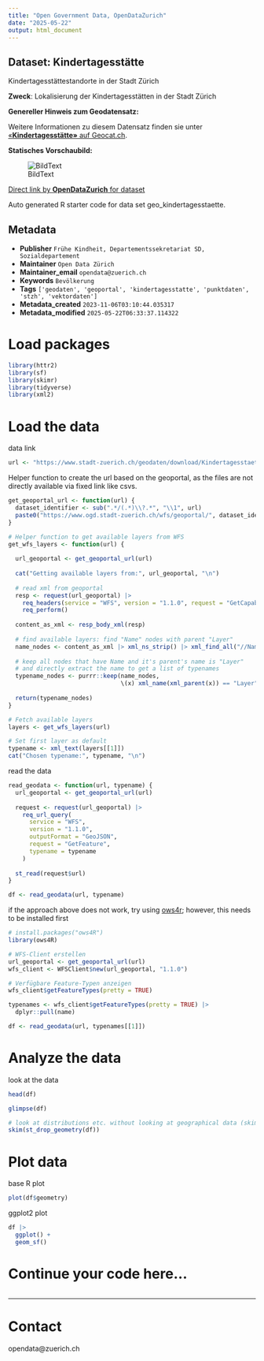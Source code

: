 ```yaml
---
title: "Open Government Data, OpenDataZurich"
date: "2025-05-22"
output: html_document
---
```


## Dataset: Kindertagesstätte

Kindertagesstättestandorte in der Stadt Zürich

**Zweck**: Lokalisierung der Kindertagesstätten in der Stadt Zürich

**Genereller Hinweis zum Geodatensatz:**


Weitere Informationen zu diesem Datensatz finden sie unter [«**Kindertagesstätte»** auf Geocat.ch](https://www.geocat.ch/geonetwork/srv/ger/catalog.search#/metadata/38c83b06-a3d3-4b9b-a033-527f8265d0a2).				
			   

**Statisches Vorschaubild:**

![BildText](https://www.gis.stadt-zuerich.ch/zueriplan_docs/geocat/38c83b06-a3d3-4b9b-a033-527f8265d0a2.png)



[Direct link by **OpenDataZurich** for dataset](https://data.stadt-zuerich.ch/dataset/geo_kindertagesstaette)

Auto generated R starter code for data set geo_kindertagesstaette.

## Metadata

- **Publisher** `Frühe Kindheit, Departementssekretariat SD, Sozialdepartement`
- **Maintainer** `Open Data Zürich`
- **Maintainer_email** `opendata@zuerich.ch`
- **Keywords** `Bevölk­erung`
- **Tags** `['geodaten', 'geoportal', 'kindertagesstatte', 'punktdaten', 'stzh', 'vektordaten']`
- **Metadata_created** `2023-11-06T03:10:44.035317`
- **Metadata_modified** `2025-05-22T06:33:37.114322`


# Load packages

```r
library(httr2)
library(sf)
library(skimr)
library(tidyverse)
library(xml2)
```

# Load the data

data link
```r
url <- "https://www.stadt-zuerich.ch/geodaten/download/Kindertagesstaette?format=geojson_link"
```


Helper function to create the url based on the geoportal, as the files are not directly available via fixed link like csvs.
```r
get_geoportal_url <- function(url) {
  dataset_identifier <- sub(".*/(.*)\\?.*", "\\1", url)
  paste0("https://www.ogd.stadt-zuerich.ch/wfs/geoportal/", dataset_identifier)
}
```

```r
# Helper function to get available layers from WFS
get_wfs_layers <- function(url) {
  
  url_geoportal <- get_geoportal_url(url)
  
  cat("Getting available layers from:", url_geoportal, "\n")
  
  # read xml from geoportal
  resp <- request(url_geoportal) |> 
    req_headers(service = "WFS", version = "1.1.0", request = "GetCapabilities") |> 
    req_perform()
  
  content_as_xml <- resp_body_xml(resp)
  
  # find available layers: find "Name" nodes with parent "Layer"
  name_nodes <- content_as_xml |> xml_ns_strip() |> xml_find_all("//Name")
  
  # keep all nodes that have Name and it's parent's name is "Layer"
  # and directly extract the name to get a list of typenames
  typename_nodes <- purrr::keep(name_nodes,
                                \(x) xml_name(xml_parent(x)) == "Layer")
  
  return(typename_nodes)
}

# Fetch available layers
layers <- get_wfs_layers(url)

# Set first layer as default
typename <- xml_text(layers[[1]])
cat("Chosen typename:", typename, "\n")
```

read the data
```r
read_geodata <- function(url, typename) {
  url_geoportal <- get_geoportal_url(url)
  
  request <- request(url_geoportal) |>
    req_url_query(
      service = "WFS",
      version = "1.1.0",
      outputFormat = "GeoJSON",
      request = "GetFeature",
      typename = typename
    )
  
  st_read(request$url)
}

df <- read_geodata(url, typename)
```

if the approach above does not work, try using [ows4r](https://eblondel.github.io/ows4R/); however, this needs to be installed first
```r
# install.packages("ows4R")
library(ows4R)

# WFS-Client erstellen
url_geoportal <- get_geoportal_url(url)
wfs_client <- WFSClient$new(url_geoportal, "1.1.0")

# Verfügbare Feature-Typen anzeigen
wfs_client$getFeatureTypes(pretty = TRUE)

typenames <- wfs_client$getFeatureTypes(pretty = TRUE) |> 
  dplyr::pull(name)

df <- read_geodata(url, typenames[[1]])
```

# Analyze the data

look at the data
```r
head(df)
```

```r
glimpse(df)
```

```r
# look at distributions etc. without looking at geographical data (skim cannot deal with geometries)
skim(st_drop_geometry(df))
```

# Plot data

base R plot
```r
plot(df$geometry)
```

ggplot2 plot
```r
df |>
  ggplot() +
  geom_sf()
```

# Continue your code here...

```r

```

------------------------------------------------------------------------

# Contact

opendata@zuerich.ch
